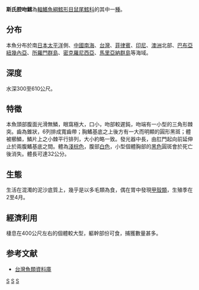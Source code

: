 {{Speciesbox
| taxon = Coelorhynchus smithi
| status = NE
| status_system = iucn3.1
| binomial_authority = [[Gilbert|Gilbert]] & [[Hubbs|Hubbs]], 1920
| synonyms = *''Caelorinchus smithi''<br /><small>Gilbert & Hubbs, 1920</small> ''
*''Coelorhynchus smithi''<br /><small>Gilbert & Hubbs, 1920</small> ''
}}
'''斯氏腔吻鱈'''為[[輻鰭魚綱|輻鰭魚綱]][[鱈形目|鱈形目]][[鼠尾鱈科|鼠尾鱈科]]的其中一[[種|種]]。

==分布==
本魚分布於南[[日本|日本]][[太平洋|太平洋]]側、[[中國|中國]][[南海|南海]]、[[台灣|台灣]]、[[菲律賓|菲律賓]]、[[印尼|印尼]]、[[澳洲|澳洲]]北部、[[巴布亞紐幾內亞|巴布亞紐幾內亞]]、[[所羅門群島|所羅門群島]]、[[密克羅尼西亞|密克羅尼西亞]]、[[馬里亞納群島|馬里亞納群島]]等海域。

==深度==
水深300至610公尺。

==特徵==
本魚頭部腹面光滑無鱗，眼窩極大，口小，吻部較遲鈍，吻端有一小型的三角形棘突。齒為錐狀，6列排成寬齒帶；胸鰭基底之上後方有一大而明顯的圓形黑斑；體被櫛鱗，鱗片上之小棘平行排列，大小約略一致。發光器中長，由肛門起向前延伸止於兩腹鰭基底之間。體為[[淺棕色|淺棕色]]，腹部[[白色|白色]]，小型個體胸部的[[黑色|黑色]]圓斑會於死亡後消失。體長可達32公分。

==生態==
生活在混濁的泥沙底質上，幾乎是以多毛類為食，偶在胃中發現[[甲殼類|甲殼類]]，生殖季在2至4月。

==經濟利用==
棲息在400公尺左右的個體較大型，軀幹部份可食，捕獲數量甚多。

==参考文献==
*[http://fishdb.sinica.edu.tw/ 台灣魚類資料庫] {{Wayback|url=http://fishdb.sinica.edu.tw/ |date=20160304193340 }}
{{taxonbar}}
[[Category:_1920年描述的鱼类|S]]
[[Category:食用鱼|S]]
[[Category:腔吻鱈屬|S]]